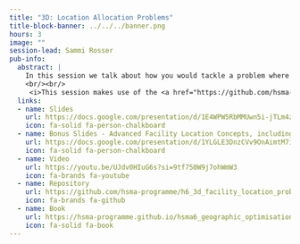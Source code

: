 ```yaml
---
title: "3D: Location Allocation Problems"
title-block-banner: ../../../banner.png
hours: 3
image: ""
session-lead: Sammi Rosser
pub-info:
  abstract: |
    In this session we talk about how you would tackle a problem where you need to most efficiently place a certain number of sites to minimise the travel time, population-weighted travel time, or distance for a population across a region. We construct and carry out the p-median location allocation problem in Python, using our mapping skills and travel time matrices from the previous sessions in this module.
    <br/><br/>
     <i>This session makes use of the <a href="https://github.com/hsma-programme/h6_3b_advanced_qgis_mapping_python/tree/main/h6_3b_advanced_qgis_and_mapping_in_python/environment"><b>geographic</b></a> environment</i>
  links:
  - name: Slides
    url: https://docs.google.com/presentation/d/1E4WPW5RbMMUwn5i-jTLm4zug5bwnIGh18U2CNc6fZqE/edit?usp=sharing
    icon: fa-solid fa-person-chalkboard
  - name: Bonus Slides - Advanced Facility Location Concepts, including Evolutionary Algorithms
    url: https://docs.google.com/presentation/d/1YLGLE3DnzCVv9OnAimtM7iueAsXy_edXrL67D6DbbyA/edit?usp=sharing
    icon: fa-solid fa-person-chalkboard
  - name: Video
    url: https://youtu.be/UJdv0HIuG6s?si=9tf750W9j7ohWmW3
    icon: fa-brands fa-youtube
  - name: Repository
    url: https://github.com/hsma-programme/h6_3d_facility_location_problems
    icon: fa-brands fa-github
  - name: Book
    url: https://hsma-programme.github.io/hsma6_geographic_optimisation_and_visualisation_book/
    icon: fa-solid fa-book
---
```

